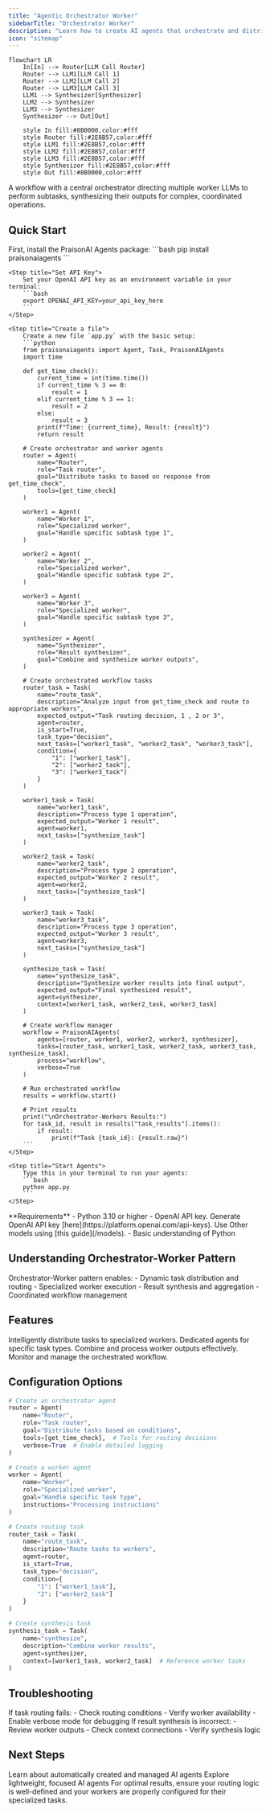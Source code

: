 ```yaml
---
title: "Agentic Orchestrator Worker"
sidebarTitle: "Orchestrator Worker"
description: "Learn how to create AI agents that orchestrate and distribute tasks among specialized workers."
icon: "sitemap"
---
```


```mermaid
flowchart LR
    In[In] --> Router[LLM Call Router]
    Router --> LLM1[LLM Call 1]
    Router --> LLM2[LLM Call 2]
    Router --> LLM3[LLM Call 3]
    LLM1 --> Synthesizer[Synthesizer]
    LLM2 --> Synthesizer
    LLM3 --> Synthesizer
    Synthesizer --> Out[Out]
    
    style In fill:#8B0000,color:#fff
    style Router fill:#2E8B57,color:#fff
    style LLM1 fill:#2E8B57,color:#fff
    style LLM2 fill:#2E8B57,color:#fff
    style LLM3 fill:#2E8B57,color:#fff
    style Synthesizer fill:#2E8B57,color:#fff
    style Out fill:#8B0000,color:#fff
```

A workflow with a central orchestrator directing multiple worker LLMs to perform subtasks, synthesizing their outputs for complex, coordinated operations.

## Quick Start

<Steps>
    <Step title="Install Package">
        First, install the PraisonAI Agents package:
        ```bash
        pip install praisonaiagents
        ```
    </Step>

    <Step title="Set API Key">
        Set your OpenAI API key as an environment variable in your terminal:
        ```bash
        export OPENAI_API_KEY=your_api_key_here
        ```
    </Step>

    <Step title="Create a file">
        Create a new file `app.py` with the basic setup:
        ```python
        from praisonaiagents import Agent, Task, PraisonAIAgents
        import time

        def get_time_check():
            current_time = int(time.time())
            if current_time % 3 == 0:
                result = 1
            elif current_time % 3 == 1:
                result = 2
            else:
                result = 3
            print(f"Time: {current_time}, Result: {result}")
            return result

        # Create orchestrator and worker agents
        router = Agent(
            name="Router",
            role="Task router",
            goal="Distribute tasks to based on response from get_time_check",
            tools=[get_time_check]
        )

        worker1 = Agent(
            name="Worker 1",
            role="Specialized worker",
            goal="Handle specific subtask type 1",
        )

        worker2 = Agent(
            name="Worker 2",
            role="Specialized worker",
            goal="Handle specific subtask type 2",
        )

        worker3 = Agent(
            name="Worker 3",
            role="Specialized worker",
            goal="Handle specific subtask type 3",
        )

        synthesizer = Agent(
            name="Synthesizer",
            role="Result synthesizer",
            goal="Combine and synthesize worker outputs",
        )

        # Create orchestrated workflow tasks
        router_task = Task(
            name="route_task",
            description="Analyze input from get_time_check and route to appropriate workers",
            expected_output="Task routing decision, 1 , 2 or 3",
            agent=router,
            is_start=True,
            task_type="decision",
            next_tasks=["worker1_task", "worker2_task", "worker3_task"],
            condition={
                "1": ["worker1_task"],
                "2": ["worker2_task"],
                "3": ["worker3_task"]
            }
        )

        worker1_task = Task(
            name="worker1_task",
            description="Process type 1 operation",
            expected_output="Worker 1 result",
            agent=worker1,
            next_tasks=["synthesize_task"]
        )

        worker2_task = Task(
            name="worker2_task",
            description="Process type 2 operation",
            expected_output="Worker 2 result",
            agent=worker2,
            next_tasks=["synthesize_task"]
        )

        worker3_task = Task(
            name="worker3_task",
            description="Process type 3 operation",
            expected_output="Worker 3 result",
            agent=worker3,
            next_tasks=["synthesize_task"]
        )

        synthesize_task = Task(
            name="synthesize_task",
            description="Synthesize worker results into final output",
            expected_output="Final synthesized result",
            agent=synthesizer,
            context=[worker1_task, worker2_task, worker3_task]
        )

        # Create workflow manager
        workflow = PraisonAIAgents(
            agents=[router, worker1, worker2, worker3, synthesizer],
            tasks=[router_task, worker1_task, worker2_task, worker3_task, synthesize_task],
            process="workflow",
            verbose=True
        )

        # Run orchestrated workflow
        results = workflow.start()

        # Print results
        print("\nOrchestrator-Workers Results:")
        for task_id, result in results["task_results"].items():
            if result:
                print(f"Task {task_id}: {result.raw}")
        ```
    </Step>

    <Step title="Start Agents">
        Type this in your terminal to run your agents:
        ```bash
        python app.py
        ```
    </Step>
</Steps>

<Note>
  **Requirements**
  - Python 3.10 or higher
  - OpenAI API key. Generate OpenAI API key [here](https://platform.openai.com/api-keys). Use Other models using [this guide](/models).   
  - Basic understanding of Python
</Note>

## Understanding Orchestrator-Worker Pattern

<Card title="What is Orchestrator-Worker?" icon="question">
  Orchestrator-Worker pattern enables:
  - Dynamic task distribution and routing
  - Specialized worker execution
  - Result synthesis and aggregation
  - Coordinated workflow management
</Card>

## Features

<CardGroup cols={2}>
  <Card title="Task Routing" icon="route">
    Intelligently distribute tasks to specialized workers.
  </Card>
  <Card title="Worker Specialization" icon="user-gear">
    Dedicated agents for specific task types.
  </Card>
  <Card title="Result Synthesis" icon="object-group">
    Combine and process worker outputs effectively.
  </Card>
  <Card title="Process Control" icon="sliders">
    Monitor and manage the orchestrated workflow.
  </Card>
</CardGroup>

## Configuration Options

```python
# Create an orchestrator agent
router = Agent(
    name="Router",
    role="Task router",
    goal="Distribute tasks based on conditions",
    tools=[get_time_check],  # Tools for routing decisions
    verbose=True  # Enable detailed logging
)

# Create a worker agent
worker = Agent(
    name="Worker",
    role="Specialized worker",
    goal="Handle specific task type",
    instructions="Processing instructions"
)

# Create routing task
router_task = Task(
    name="route_task",
    description="Route tasks to workers",
    agent=router,
    is_start=True,
    task_type="decision",
    condition={
        "1": ["worker1_task"],
        "2": ["worker2_task"]
    }
)

# Create synthesis task
synthesis_task = Task(
    name="synthesize",
    description="Combine worker results",
    agent=synthesizer,
    context=[worker1_task, worker2_task]  # Reference worker tasks
)
```

## Troubleshooting

<CardGroup cols={2}>
  <Card title="Routing Issues" icon="triangle-exclamation">
    If task routing fails:
    - Check routing conditions
    - Verify worker availability
    - Enable verbose mode for debugging
  </Card>

  <Card title="Synthesis Flow" icon="diagram-project">
    If result synthesis is incorrect:
    - Review worker outputs
    - Check context connections
    - Verify synthesis logic
  </Card>
</CardGroup>

## Next Steps

<CardGroup cols={2}>
  <Card title="AutoAgents" icon="robot" href="./autoagents">
    Learn about automatically created and managed AI agents
  </Card>
  <Card title="Mini Agents" icon="microchip" href="./mini">
    Explore lightweight, focused AI agents
  </Card>
</CardGroup>

<Note>
  For optimal results, ensure your routing logic is well-defined and your workers are properly configured for their specialized tasks.
</Note>

